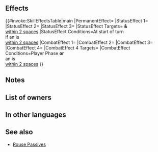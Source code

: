 {{Weapon Infobox
|tagid=SID_砂漠の天馬騎士の剣
|intID=3967
|image=wep_sw172
|exclusive=1
|weaponType=Sword
|cost=400
|might=16
|range=1
|cooldown=-1
|effect=Accelerates Special trigger (cooldown count-1). At start of turn, if unit is within 2 spaces of an ally, grants Spd/Res+6,【Bonus Doubler】, and【Null Panic】to unit and allies within 2 spaces of unit for 1 turn. If unit initiates combat or is within 2 spaces of an ally, grants Atk/Spd/Def/Res+5 to unit, neutralizes effects that guarantee foe's follow-up attacks and effects that prevent unit's follow-up attacks, and deals damage = 20% of unit's Spd during combat (excluding area-of-effect Specials).<br><br>【Bonus Doubler】<br>Grants bonus to Atk/Spd/Def/Res during combat = current bonus on each of unit's stats for 1 turn. Calculates each stat bonus independently.<br><br>【Null Panic】<br>If unit is inflicted with Panic (bonuses converted into penalties), neutralizes the "converts bonuses on target into penalties" effect for 1 turn. (Even though the effect is neutralized, the Panic status remains, and is treated as a Penalty status.)
|required=Silver Sword
|properties=
}}
==Effects==
{{#invoke:SkillEffectsTable|main
|PermanentEffect={{SkillEffectText|Accelerate Special}}
|StatusEffect 1={{SkillEffectText|Bonuses|Spd/Res|6}}
|StatusEffect 2={{SEt|Bonus Doubler}}
|StatusEffect 3={{SEt|Null Panic}}
|StatusEffect Targets={{SkillTargetText|Unit}} '''&''' {{SkillTargetText|Allies}}<br>[[within 2 spaces]]
|StatusEffect Conditions=At start of turn<br>if an {{SkillTargetText|Ally}} is<br>[[within 2 spaces]]
|CombatEffect 1={{SkillEffectText|Temporary buffs|Atk/Spd/Def/Res|5}}
|CombatEffect 2={{SkillEffectText|Damage Boost|20% of {{SkillTargetText|Unit}}'s Spd}}
|CombatEffect 3={{SkillEffectText|Neutralize Prevent Follow-Ups}}
|CombatEffect 4={{SkillEffectText|Neutralize Guaranteed Follow-Ups}}
|CombatEffect 4 Targets={{SkillTargetText|Foe}}
|CombatEffect Conditions=Player Phase '''or'''<br>an {{SkillTargetText|Ally}} is<br>[[within 2 spaces]]
}}

==Notes==
{{Bonuses}}
{{Bonus Doubler}}
{{Null Panic}}
{{IfUnitInitiates}}
{{Temporary buffs}}
{{Follow-up effect neutralization}}
{{DamageBoost}}
==List of owners==
{{Skill Hero List}}
==In other languages==
{{OtherLanguages
|japanese=砂漠の天馬騎士の剣
|german=Klinge der Wüste
|spanishEU=Hoja arenosa
|spanishLA=Hoja arenosa
|french=Lame des sables
|italian=Spada di sabbia
|chineseTW=沙漠天馬騎士之劍
|portuguese=Lâmina de areia
}}
==See also==
{{See also skills|cond=(Description LIKE '%【Bonus Doubler】%' OR Description LIKE '%【Null Panic】%' OR Description LIKE '%neutralize%follow-up%deals damage%of unit_s Spd%' OR Description LIKE '%deals damage%of unit_s Spd%neutralize%guarantee%prevent%' AND Description NOT LIKE '%【Null Follow-Up】%') AND Exclusive='1'}}
* [[Rouse Passives]]
{{Weapons Navbox}}